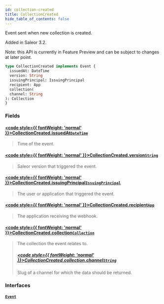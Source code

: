 ```yaml
---
id: collection-created
title: CollectionCreated
hide_table_of_contents: false
---
```








Event sent when new collection is created.

Added in Saleor 3.2.

Note: this API is currently in Feature Preview and can be subject to changes at later point.

```graphql
type CollectionCreated implements Event {
  issuedAt: DateTime
  version: String
  issuingPrincipal: IssuingPrincipal
  recipient: App
  collection(
  channel: String
): Collection
}
```


### Fields

#### [<code style={{ fontWeight: 'normal' }}>CollectionCreated.<b>issuedAt</b></code>](#)<Bullet />[`DateTime`](../../../developer/api-reference/scalars/date-time) <Badge class="secondary" text="scalar"/>
> Time of the event.
> 

#### [<code style={{ fontWeight: 'normal' }}>CollectionCreated.<b>version</b></code>](#)<Bullet />[`String`](../../../developer/api-reference/scalars/string) <Badge class="secondary" text="scalar"/>
> Saleor version that triggered the event.
> 

#### [<code style={{ fontWeight: 'normal' }}>CollectionCreated.<b>issuingPrincipal</b></code>](#)<Bullet />[`IssuingPrincipal`](../../../developer/api-reference/unions/issuing-principal) <Badge class="secondary" text="union"/>
> The user or application that triggered the event.
> 

#### [<code style={{ fontWeight: 'normal' }}>CollectionCreated.<b>recipient</b></code>](#)<Bullet />[`App`](../../../developer/api-reference/objects/app) <Badge class="secondary" text="object"/>
> The application receiving the webhook.
> 

#### [<code style={{ fontWeight: 'normal' }}>CollectionCreated.<b>collection</b></code>](#)<Bullet />[`Collection`](../../../developer/api-reference/objects/collection) <Badge class="secondary" text="object"/>
> The collection the event relates to.
> ##### [<code style={{ fontWeight: 'normal' }}>CollectionCreated.collection.<b>channel</b></code>](#)<Bullet />[`String`](../../../developer/api-reference/scalars/string) <Badge class="secondary" text="scalar"/>
> Slug of a channel for which the data should be returned.
> 

### Interfaces

#### [`Event`](../../../developer/api-reference/interfaces/event) <Badge class="secondary" text="interface"/>
> 
> 





